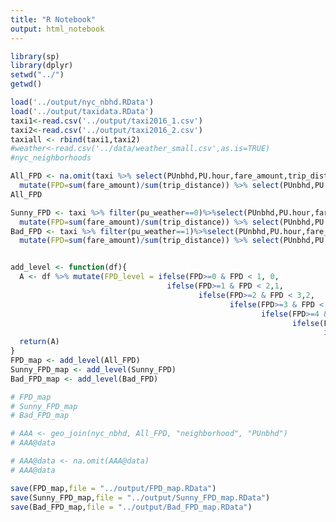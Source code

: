 ```yaml
---
title: "R Notebook"
output: html_notebook
---
```


```r
library(sp)
library(dplyr)
setwd("../")
getwd()
```

```r
load('../output/nyc_nbhd.RData')
load('../output/taxidata.RData')
taxi1<-read.csv('../output/taxi2016_1.csv')
taxi2<-read.csv('../output/taxi2016_2.csv')
taxiall <- rbind(taxi1,taxi2)
#weather<-read.csv('../data/weather_small.csv',as.is=TRUE)
#nyc_neighborhoods
```

```r
All_FPD <- na.omit(taxi %>% select(PUnbhd,PU.hour,fare_amount,trip_distance, pu_weather)%>%group_by(PU.hour, PUnbhd) %>%
  mutate(FPD=sum(fare_amount)/sum(trip_distance)) %>% select(PUnbhd,PU.hour,FPD,pu_weather))
All_FPD
```

```r
Sunny_FPD <- taxi %>% filter(pu_weather==0)%>%select(PUnbhd,PU.hour,fare_amount,trip_distance, pu_weather)%>%group_by(PU.hour, PUnbhd) %>%
  mutate(FPD=sum(fare_amount)/sum(trip_distance)) %>% select(PUnbhd,PU.hour,FPD,pu_weather)
Bad_FPD <- taxi %>% filter(pu_weather==1)%>%select(PUnbhd,PU.hour,fare_amount,trip_distance, pu_weather)%>%group_by(PU.hour, PUnbhd) %>%
  mutate(FPD=sum(fare_amount)/sum(trip_distance)) %>% select(PUnbhd,PU.hour,FPD,pu_weather)
```

```r

```


```r
add_level <- function(df){
  A <- df %>% mutate(FPD_level = ifelse(FPD>=0 & FPD < 1, 0,
                                   ifelse(FPD>=1 & FPD < 2,1,
                                          ifelse(FPD>=2 & FPD < 3,2,
                                                 ifelse(FPD>=3 & FPD < 4,3,
                                                        ifelse(FPD>=4 & FPD < 5,4,
                                                               ifelse(FPD>=5 & FPD < 6,5,
                                                                      ifelse(FPD>=6 & FPD < 7,6,7))))))))
  return(A)
}
FPD_map <- add_level(All_FPD)
Sunny_FPD_map <- add_level(Sunny_FPD)
Bad_FPD_map <- add_level(Bad_FPD)
```

```r
# FPD_map
# Sunny_FPD_map
# Bad_FPD_map
```

```r
# AAA <- geo_join(nyc_nbhd, All_FPD, "neighborhood", "PUnbhd")
# AAA@data
```

```r
# AAA@data <- na.omit(AAA@data)
# AAA@data
```

```r
save(FPD_map,file = "../output/FPD_map.RData")
save(Sunny_FPD_map,file = "../output/Sunny_FPD_map.RData")
save(Bad_FPD_map,file = "../output/Bad_FPD_map.RData")
```


